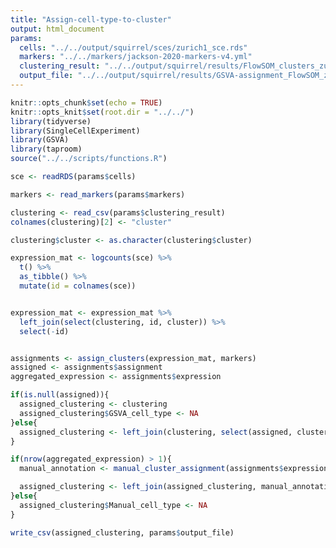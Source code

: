 ```yaml
---
title: "Assign-cell-type-to-cluster"
output: html_document
params:
  cells: "../../output/squirrel/sces/zurich1_sce.rds"
  markers: "../../markers/jackson-2020-markers-v4.yml"
  clustering_result: "../../output/squirrel/results/FlowSOM_clusters_zurich1_specified_markers_k8.csv"
  output_file: "../../output/squirrel/results/GSVA-assignment_FlowSOM_zurich1_specified_markers_k8.csv"
---
```


```r
knitr::opts_chunk$set(echo = TRUE)
knitr::opts_knit$set(root.dir = "../../")
library(tidyverse)
library(SingleCellExperiment)
library(GSVA)
library(taproom)
source("../../scripts/functions.R")
```



```r
sce <- readRDS(params$cells)

markers <- read_markers(params$markers)

clustering <- read_csv(params$clustering_result)
colnames(clustering)[2] <- "cluster"

clustering$cluster <- as.character(clustering$cluster)
```


```r
expression_mat <- logcounts(sce) %>% 
  t() %>% 
  as_tibble() %>% 
  mutate(id = colnames(sce))


expression_mat <- expression_mat %>% 
  left_join(select(clustering, id, cluster)) %>% 
  select(-id)


assignments <- assign_clusters(expression_mat, markers)
assigned <- assignments$assignment
aggregated_expression <- assignments$expression

if(is.null(assigned)){
  assigned_clustering <- clustering
  assigned_clustering$GSVA_cell_type <- NA
}else{
  assigned_clustering <- left_join(clustering, select(assigned, cluster, cell_type))
}
```

```r
if(nrow(aggregated_expression) > 1){
  manual_annotation <- manual_cluster_assignment(assignments$expression, markers)

  assigned_clustering <- left_join(assigned_clustering, manual_annotation)
}else{
  assigned_clustering$Manual_cell_type <- NA
}
```

```r
write_csv(assigned_clustering, params$output_file)
```


